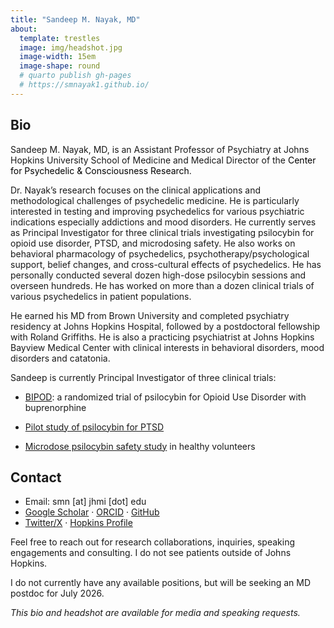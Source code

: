 ```yaml
---
title: "Sandeep M. Nayak, MD"
about:
  template: trestles
  image: img/headshot.jpg
  image-width: 15em
  image-shape: round
  # quarto publish gh-pages
  # https://smnayak1.github.io/
---
```


## Bio

Sandeep M. Nayak, MD, is an Assistant Professor of Psychiatry at Johns Hopkins University School of Medicine and Medical Director of the [Center for Psychedelic & Consciousness Research](https://hopkinspsychedelic.org/){style="color: black; text-decoration: none;"}.

Dr. Nayak's research focuses on the clinical applications and methodological challenges of psychedelic medicine. He is particularly interested in testing and improving psychedelics for various psychiatric indications especially addictions and mood disorders. He currently serves as Principal Investigator for three clinical trials investigating psilocybin for opioid use disorder, PTSD, and microdosing safety. He also works on behavioral pharmacology of psychedelics, psychotherapy/psychological support, belief changes, and cross-cultural effects of psychedelics. He has personally conducted several dozen high-dose psilocybin sessions and overseen hundreds. He has worked on more than a dozen clinical trials of various psychedelics in patient populations.

He earned his MD from Brown University and completed psychiatry residency at Johns Hopkins Hospital, followed by a postdoctoral fellowship with Roland Griffiths. He is also a practicing psychiatrist at Johns Hopkins Bayview Medical Center with clinical interests in behavioral disorders, mood disorders and catatonia.

Sandeep is currently Principal Investigator of three clinical trials:

-   [BIPOD](https://hopkinspsychedelic.org/opioiduse): a randomized trial of psilocybin for Opioid Use Disorder with buprenorphine

-   [Pilot study of psilocybin for PTSD](https://hopkinspsychedelic.org/ptsdstudy)

-   [Microdose psilocybin safety study](https://hopkinspsychedelic.org/microdose) in healthy volunteers

## Contact

-   Email: smn \[at\] jhmi \[dot\] edu
-   [Google Scholar](https://scholar.google.com/citations?user=qhEztHUAAAAJ&hl=en) · [ORCID](https://orcid.org/0000-0002-6832-0639) · [GitHub](https://github.com/smnayak1)
-   [Twitter/X](https://x.com/sdpnayak) · [Hopkins Profile](https://hopkinspsychedelic.org/nayak)

Feel free to reach out for research collaborations, inquiries, speaking engagements and consulting. I do not see patients outside of Johns Hopkins.

I do not currently have any available positions, but will be seeking an MD postdoc for July 2026.

*This bio and headshot are available for media and speaking requests.*
